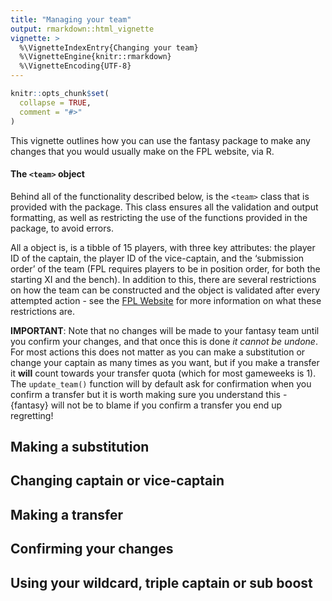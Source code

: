 ```yaml
---
title: "Managing your team"
output: rmarkdown::html_vignette
vignette: >
  %\VignetteIndexEntry{Changing your team}
  %\VignetteEngine{knitr::rmarkdown}
  %\VignetteEncoding{UTF-8}
---
```


```r
knitr::opts_chunk$set(
  collapse = TRUE,
  comment = "#>"
)
```
 
This vignette outlines how you can use the fantasy package to make any changes that you would usually make on the FPL website, via R.

#### The `<team>` object
Behind all of the functionality described below, is the `<team>` class that is provided with the package. This class ensures all the validation and output formatting, as well as restricting the use of the functions provided in the package, to avoid errors.

All a <team> object is, is a tibble of 15 players, with three key attributes: the player ID of the captain, the player ID of the vice-captain, and the 'submission order' of the team (FPL requires players to be in position order, for both the starting XI and the bench). In addition to this, there are several restrictions on how the team can be constructed and the object is validated after every attempted action - see the [FPL Website](https://www.premierleague.com/news/1252542) for more information on what these restrictions are.

**IMPORTANT**: Note that no changes will be made to your fantasy team until you confirm your changes, and that once this is done *it cannot be undone*. For most actions this does not matter as you can make a substitution or change your captain as many times as you want, but if you make a transfer it **will** count towards your transfer quota (which for most gameweeks is 1). The `update_team()` function will by default ask for confirmation when you confirm a transfer but it is worth making sure you understand this - {fantasy} will not be to blame if you confirm a transfer you end up regretting!

## Making a substitution

## Changing captain or vice-captain

## Making a transfer

## Confirming your changes

## Using your wildcard, triple captain or sub boost
